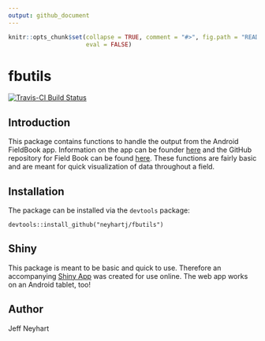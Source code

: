 ```yaml
---
output: github_document
---
```


<!-- README.md is generated from README.Rmd. Please edit the latter -->  

```r
knitr::opts_chunk$set(collapse = TRUE, comment = "#>", fig.path = "README-", 
                      eval = FALSE)
```


# fbutils
[![Travis-CI Build Status](https://travis-ci.org/neyhartj/fbutils.svg?branch=master)](https://travis-ci.org/neyhartj/fbutils)


## Introduction
This package contains functions to handle the output from the Android FieldBook app. Information on the app can be founder [here](http://www.wheatgenetics.org/research/software/22-android-field-book) and the GitHub repository for Field Book can be found [here](https://github.com/trife/Field-Book). These functions are fairly basic and are meant for quick visualization of data throughout a field.

## Installation
The package can be installed via the `devtools` package:
```
devtools::install_github("neyhartj/fbutils")
```

## Shiny
This package is meant to be basic and quick to use. Therefore an accompanying [Shiny App](https://neyhartj.shinyapps.io/fbutils_shiny/) was created for use online. The web app
works on an Android tablet, too!

## Author
Jeff Neyhart
